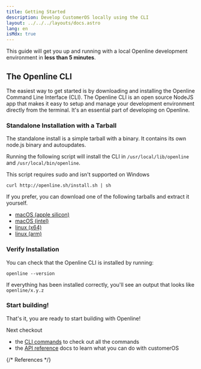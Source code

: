 ```yaml
---
title: Getting Started
description: Develop CustomerOS locally using the CLI
layout: ../../../layouts/docs.astro
lang: en
isMdx: true
---
```



This guide will get you up and running with a local Openline development environment in **less than 5 minutes**.

## The Openline CLI

The easiest way to get started is by downloading and installing the Openline Command Line Interface (CLI).  The Openline CLI is an open source NodeJS app that makes it easy to setup and manage your development environment directly from the terminal.  It's an essential part of developing on Openline.

### Standalone Installation with a Tarball

The standalone install is a simple tarball with a binary.  It contains its own node.js binary and autoupdates.

Running the following script will install the CLI in `/usr/local/lib/openline` and `/usr/local/bin/openline`.

<Callout type="warning">
This script requires sudo and isn't supported on Windows
</Callout>

```shell
curl http://openline.sh/install.sh | sh
```

If you prefer, you can download one of the following tarballs and extract it yourself.

- [macOS (apple silicon)][mac-arm]
- [macOS (intel)][mac-x64]
- [linux (x64)][linux-x64]
- [linux (arm)][linux-arm]

### Verify Installation

You can check that the Openline CLI is installed by running:

```shell
openline --version
```

If everything has been installed correctly, you'll see an output that looks like `openline/x.y.z`


### Start building!

That's it, you are ready to start building with Openline!

Next checkout

- the [CLI commands][cli-commands] to check out all the commands
- the [API reference][api-reference] docs to learn what you can do with customerOS



{/* References */}

[api-reference]: /en/api/
[cli-commands]: /en/cli/commands
[linux-arm]: http://openline.sh/openline-linux-arm.tar.gz
[linux-x64]: http://openline.sh/openline-linux-x64.tar.gz
[mac-arm]: http://openline.sh/openline-darwin-arm.tar.gz
[mac-x64]: http://openline.sh/openline-darwin-x64.tar.gz